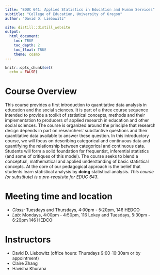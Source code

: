 ```yaml
---
title: "EDUC 641: Applied Statistics in Education and Human Services"
subtitle: "College of Education, University of Oregon"
author: "David D. Liebowitz"

site: distill::distill_website
output:
  html_document:
    toc: TRUE
    toc_depth: 2
    toc_float: TRUE
    theme: cosmo
---
```


```r
knitr::opts_chunk$set(
  echo = FALSE)
```

# Course Overview

This course provides a first introduction to quantitative data analysis in education and the social sciences. It is part of a three course sequence intended to provide a toolkit of statistical concepts, methods and their implementation to producers of applied research in education and other social sciences. The course is organized around the principle that research design depends in part on researchers' substantive questions and their quantitative data available to answer these question. In this introductory course, we will focus on describing categorical and continuous data and quantifying the relationship between categorical and continuous data. Students will form a solid foundation for frequentist, inferential statistics (and some of critiques of this model). The course seeks to blend a conceptual, mathematical and applied understanding of basic statistical concepts. At the core of our pedagogical approach is the belief that students learn statistical analysis by **doing** statistical analysis. *This course (or substitute) is a pre-requisite for EDUC 643*.

# Meeting time and location
- *Class:* Tuesdays and Thursdays, 4:00pm - 5:20pm, 146 HEDCO
- *Lab:* Mondays, 4:00pm - 4:50pm, 116 Lokey and Tuesdays, 5:30pm - 6:20pm 146 HEDCO 

# Instructors
- David D. Liebowitz (office hours: Thursdays 9:00-10:30am or by appointment)
- Claire Zhang
- Havisha Khurana